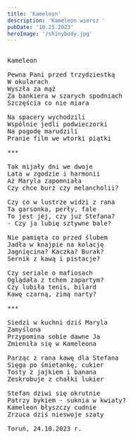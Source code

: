 ```yaml
---
title: 'Kameleon'
description: 'Kameleon wiersz '
pubDate: '10.25.2023'
heroImage: '/shinybody.jpg'
---
```

<pre>

Kameleon

Pewna Pani przed trzydziestką
W okularach
Wyszła za mąż
Za bankiera w szarych spodniach
Szczęścia co nie miara

Na spacery wychodzili
Wspólnie jedli podwieczorki
Na pogodę marudzili
Pranie film we wtorki piątki

***

Tak mijały dni we dwoje
Lata w zgodzie i harmonii
Aż Maryla zapomniała
Czy chce burz czy melancholii?

Czy co w lustrze widzi z rana
Ta garsonka, perły, fale
To jest jej, czy już Stefana?
- Czy ja lubię sztywne bale?

Nie pamięta co przed ślubem
Jadła w knajpie na kolację
Jagnięcina? Kaczka? Burak?
Sernik z kawą i pistacje?

Czy seriale o mafiosach 
Oglądała z tchem zapartym?
Czy lubiła tenis, bilard
Kawę czarną, zimą narty?

***

Siedzi w kuchni dziś Maryla
Zamyślona
Przypomina sobie dawne Ja
Zmieniła się w Kameleona

Parząc z rana kawę dla Stefana
Sięga po śmietankę, cukier
Tosty z jajkiem i banana
Zeskrobuje z chałki lukier

Stefan dziwi się okrutnie
Patrzy bykiem - suknia w kwiaty?
Kameleon błyszczy cudnie
Zrzuca dziś nieswoje szaty

Toruń, 24.10.2023 r.

</pre>
